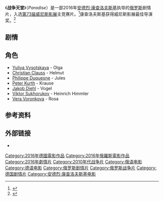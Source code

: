 {{roughtranslation|time=2016-09-11T05:53:21+00:00}}
{{Infobox film
| name           = Paradise
| image          = 
| caption        = 
| director       = [[Andrei_Konchalovsky|Andrei Konchalovsky]]
| producer       = Andrei Konchalovsky
| writer         = [[Elena_Kiseleva|Elena Kiseleva]]<br>Andrei Konchalovsky
| starring       = [[Yuliya_Vysotskaya|Yuliya Vysotskaya]]
| music          = Sergey Shustitskiy
| cinematography = Aleksandr Simonov
| editing        = Ekaterina Vesheva
| distributor    = 
| released       = {{film date|2016|9|8|[[威尼斯|威尼斯]]}}
| runtime        = 130 分钟<ref>{{cite web|url=http://www.labiennale.org/en/cinema/73rd-festival/line-up/off-sel/venezia73/venezia73.html?nocache=true&currentpage=2|title=Venezia 73|accessdate=11 August 2016|archive-date=2016-11-01|archive-url=https://web.archive.org/web/20161101133457/http://www.labiennale.org/en/cinema/73rd-festival/line-up/off-sel/venezia73/venezia73.html|dead-url=no}}</ref>
| country        = 俄罗斯<br>德国
| language       = 俄语<br>德语
| budget         = 
}}

《'''战争天堂'''》（''Paradise''）是一部2016年[[安德烈·康查洛夫斯基|安德烈·康查洛夫斯基]]执导的[[俄罗斯|俄罗斯]]剧情片，入选[[第73届威尼斯影展|第73届威尼斯影展]]主竞赛片。<ref>{{cite web |url=http://deadline.com/2016/07/venice-film-festival-2016-lineup-full-list-1201794095/ |title=Venice Film Festival 2016 |date=28 July 2016 |work=Deadline |accessdate=28 July 2016 |archive-date=2016-09-04 |archive-url=https://web.archive.org/web/20160904020410/http://deadline.com/2016/07/venice-film-festival-2016-lineup-full-list-1201794095/ |dead-url=no }}</ref>康查洛夫斯基获得威尼斯影展最佳导演奖。<ref >{{cite web |url=http://news.mtime.com/2016/09/11/1559537.html |language= |title=2016威尼斯电影节闭幕大奖揭晓 |publisher=Mtime时光网 |date=2016-09-11 |accessdate= |archive-url=https://web.archive.org/web/20160914191840/http://news.mtime.com/2016/09/11/1559537.html |archive-date=2016-09-14 |dead-url=yes }}</ref>

== 剧情 ==

==角色==
* [[Yuliya_Vysotskaya|Yuliya Vysotskaya]] - Olga
* [[Christian_Clauss|Christian Clauss]] - Helmut
* [[Philippe_Duquesne|Philippe Duquesne]] - Jules
* [[Peter_Kurth|Peter Kurth]] - Krause
* [[Jakob_Diehl|Jakob Diehl]] - Vogel
* [[Viktor_Sukhorukov|Viktor Sukhorukov]] - Heinrich Himmler
* [[Vera_Voronkova|Vera Voronkova]] - Rosa

==参考资料==
{{reflist}}

==外部链接==
* {{IMDb title|4551318|Paradise}}

{{DEFAULTSORT:Paradise}}
[[Category:2016年德國電影作品|Category:2016年德國電影作品]]
[[Category:2016年俄羅斯電影作品|Category:2016年俄羅斯電影作品]]
[[Category:2016年劇情片|Category:2016年劇情片]]
[[Category:2010年代战争片|Category:2010年代战争片]]
[[Category:俄语电影|Category:俄语电影]]
[[Category:德语电影|Category:德语电影]]
[[Category:俄罗斯剧情片|Category:俄罗斯剧情片]]
[[Category:俄罗斯战争片|Category:俄罗斯战争片]]
[[Category:德国剧情片|Category:德国剧情片]]
[[Category:安德烈·康查洛夫斯基电影|Category:安德烈·康查洛夫斯基电影]]